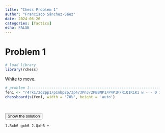 ```yaml
---
title: "Chess Problem 1"
author: "Francisco Sánchez-Sáez"
date: 2024-06-26
categories: [Tactics]
echo: FALSE
---
```


# Problem 1

```r
# load library
library(rchess)

```

White to move.

```r
# problem 1----------------------------------------------------------------
fen1 <- "r4rk1/2q2pp1/p1nbp2p/3p4/3Pn3/2PBBNP1/P4P1P/R1Q1R1K1 w - - 0 1"
chessboardjs(fen1, width = '70%', height = 'auto')

```

<br>

<p>
  <button class="btn btn-primary" type="button" data-bs-toggle="collapse" data-bs-target="#collapseExample" aria-expanded="false" aria-controls="collapseExample">
    Show the solution
  </button>
</p>
<div class="collapse" id="collapseExample">
  <div class="card card-body">
    1.Bxh6 gxh6 2.Qxh6 +-
  </div>
</div>
